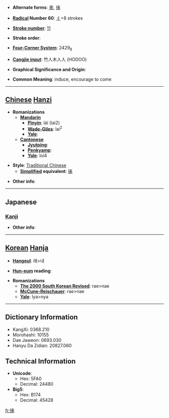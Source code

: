 * '''Alternate forms''': [[來]], [[徕]]

* '''[[Wiktionary:Chinese radical index| Radical]] Number 60''': [[Wiktionary:Chinese radical index 彳|彳]]+8 strokes

* '''[[Wiktionary:Chinese total strokes index|Stroke number]]''': [[Wiktionary:Chinese total strokes index 11|11]]

* '''Stroke order''': 

* '''[[Wiktionary:Chinese four corner index|Four-Corner System]]''': 2429<sub>8</sub>

* '''[[Wiktionary:Chinese Cangjie index|Cangjie input]]''': 竹人木人人 (HODOO)

* '''Graphical Significance and Origin''': 

* '''Common Meaning''': induce, encourage to come

----

== [[Chinese]] [[Hanzi]] ==

* '''Romanizations'''
** '''[[Mandarin]]'''
*** '''[[Pinyin]]''': lái (lai2)
*** '''[[Wade-Giles]]''': lai<sup>2</sup>
*** '''[[Yale]]''': 
** '''[[Cantonese]]'''
*** '''[[Jyutping]]''':
*** '''[[Penkyamp]]''': 
*** '''[[Yale]]''': loi4

* '''Style''': [[Traditional Chinese]] 
** '''[[Simplified Chinese|Simplified]] equivalent''': [[徕]]

* '''Other info''': 

----

==Japanese==
===[[Kanji]]===
{{kanji|on readings=[[らい]] (rai)
|kun readings=[[くる]] (kuru), [[つく]] (tsuku), [[かえる]] (kaeru)
}}

* '''Other info''':  

----

== [[Korean]] [[Hanja]] ==

* '''[[Hangeul]]''': 래>내

* '''[[Hun-eum]] reading''': 

* '''Romanizations'''
** '''[[The 2000 South Korean Revised Romanization|The 2000 South Korean Revised]]''': rae>nae
** '''[[McCune-Reischauer]]''': rae>nae
** '''[[Yale]]''': lya>nya

----

== Dictionary Information ==

* KangXi: 0368.210
* Morohashi: 10155
* Dae Jaweon: 0693.030
* Hanyu Da Zidian: 20827.060

== Technical Information ==

* '''Unicode''':
** Hex: 5FA0
** Decimal: 24480
* '''Big5''':
** Hex: B174
** Decimal: 45428

[[fr:徠]]
